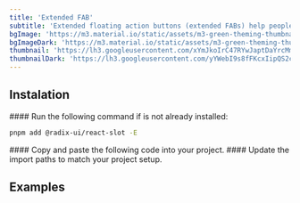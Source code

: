 ```yaml
---
title: 'Extended FAB'
subtitle: 'Extended floating action buttons (extended FABs) help people take primary actions'
bgImage: 'https://m3.material.io/static/assets/m3-green-theming-thumbnail.jpg'
bgImageDark: 'https://m3.material.io/static/assets/m3-green-theming-thumbnail-dark.jpg'
thumbnail: 'https://lh3.googleusercontent.com/xYmJkoIrC47RYwJaptDaYrcMmxj6RWn0pvbScYBvf2sClwna4rUK1C1nKcwKgqovljJyKozN0h_5d5WOgp1NEFaFSZAGHajlRdXo88Y3D5bo9XX-OY4=w2400'
thumbnailDark: 'https://lh3.googleusercontent.com/yYWebI9s8fFKcxIipQS2ckwLZSOThvpA7widXxcdTqjNzRV38KkIc8iUD1xMNRIyscOI_Kv1eszK6FiMCWbmtjpS6ZOhgWSe2XUC-rCqTFtwLJRV2OY=w2400'
---
```



## Instalation

<Steps>

<Step>
#### Run the following command if is not already installed:

```bash
pnpm add @radix-ui/react-slot -E
```

</Step>

<Step>
  #### Copy and paste the following code into your project.

</Step>

<Step>
#### Update the import paths to match your project setup.

</Step>

</Steps>

## Examples
